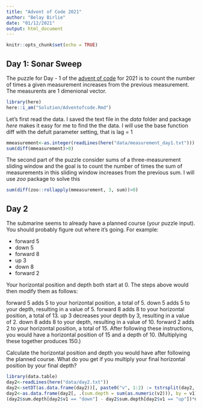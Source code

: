 ```yaml
---
title: "Advent of Code 2021"
author: "Belay Birlie"
date: "01/12/2021"
output: html_document
---
```


```r
knitr::opts_chunk$set(echo = TRUE)
```

## Day 1: Sonar Sweep

The puzzle for Day - 1 of the [advent of code](https://adventofcode.com/2021/) for 2021 is to count the number of times a given measurement increases from the previous measurement. The measurents are 1 dimenional vector.  
```r

library(here)
here::i_am("Solution/Adventofcode.Rmd")

```

Let's first read the data. I saved the text file in the *data* folder and package *here* makes it easy for me to find the the data. I will use the base function diff with the defult parameter setting, that is lag = 1 

```r
mmeasurement<-as.integer(readLines(here("data/measurement_day1.txt")))
sum(diff(mmeasurement)>0)

```

The second part of the puzzle consider sums of a three-measurement sliding window and the goal is to count the number of times the sum of measurements in this sliding window increases from the previous sum. I will use *zoo* package to solve this 

```r
sum(diff(zoo::rollapply(mmeasurement, 3, sum))>0)

```

## Day 2

The submarine seems to already have a planned course (your puzzle input). You should probably figure out where it's going. For example:

  - forward 5
  - down 5
  - forward 8
  - up 3
  - down 8
  - forward 2

Your horizontal position and depth both start at 0. The steps above would then modify them as follows:

forward 5 adds 5 to your horizontal position, a total of 5.
down 5 adds 5 to your depth, resulting in a value of 5.
forward 8 adds 8 to your horizontal position, a total of 13.
up 3 decreases your depth by 3, resulting in a value of 2.
down 8 adds 8 to your depth, resulting in a value of 10.
forward 2 adds 2 to your horizontal position, a total of 15.
After following these instructions, you would have a horizontal position of 15 and a depth of 10. (Multiplying these together produces 150.)

Calculate the horizontal position and depth you would have after following the planned course. What do you get if you multiply your final horizontal position by your final depth?

```r

library(data.table)
day2<-readLines(here("data/day2.txt"))
day2<-setDT(as.data.frame(day2))[, paste0("v", 1:2) := tstrsplit(day2, " ")]
day2<-as.data.frame(day2[, .(sum.depth = sum(as.numeric(v2))), by = v1])
(day2$sum.depth[day2$v1 == "down"] - day2$sum.depth[day2$v1 == "up"])*day2$sum.depth[day2$v1 == "forward"]




```
